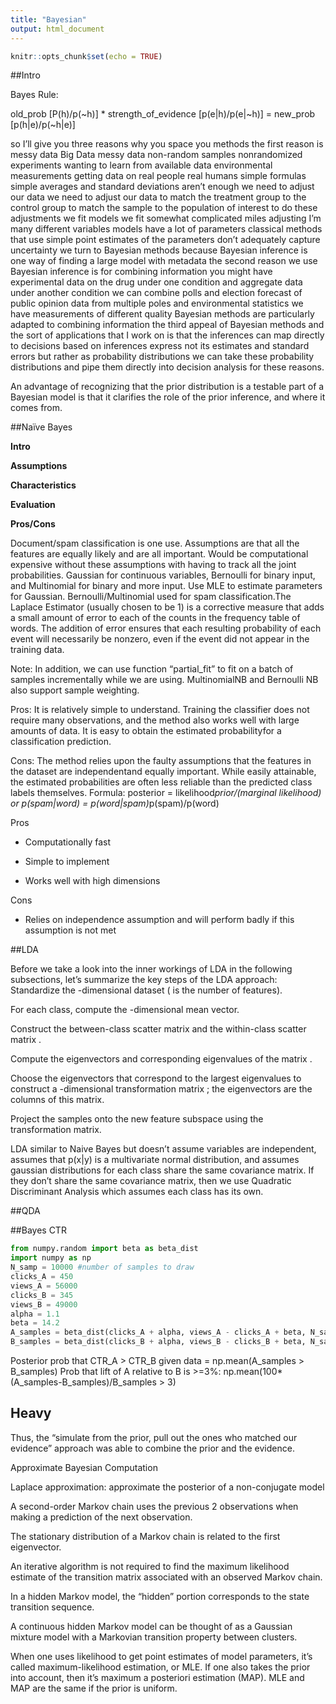 ```yaml
---
title: "Bayesian"
output: html_document
---
```


```r
knitr::opts_chunk$set(echo = TRUE)
```

##Intro

Bayes Rule:

old_prob [P(h)/p(~h)] * strength_of_evidence [p(e|h)/p(e|~h)] = new_prob [p(h|e)/p(~h|e)]

so I'll give you three reasons why you space you methods the first reason is messy data Big Data messy data non-random samples nonrandomized
experiments wanting to learn from available data environmental measurements getting data on real people real humans simple formulas simple
averages and standard deviations aren't enough we need to adjust our data we need to adjust our data to match the treatment group to the control group to
match the sample to the population of interest to do these adjustments we fit models we fit somewhat complicated miles adjusting I'm many different variables 
models have a lot of parameters classical methods that use simple point estimates of the parameters don't adequately capture uncertainty we turn to Bayesian 
methods because Bayesian inference is one way of finding a large model with metadata the second reason we use Bayesian inference is for combining information 
you might have experimental data on the drug under one condition and aggregate data under another condition we can combine polls and election forecast of 
public opinion data from multiple poles and environmental statistics we have measurements of different quality Bayesian methods are particularly adapted to 
combining information the third appeal of Bayesian methods and the sort of applications that I work on is that the inferences can map directly to decisions
based on inferences express not its estimates and standard errors but rather as probability distributions we can take these probability distributions and pipe
them directly into decision analysis for these reasons.

An advantage of recognizing that the prior distribution is a testable part of a Bayesian model is that it clarifies the role of the prior inference, and where it comes from.

##Naïve Bayes

**Intro**

**Assumptions**

**Characteristics**

**Evaluation**

**Pros/Cons**

Document/spam classification is one use. Assumptions are that all the features are equally likely and are all important. Would be computational expensive without these assumptions with having to track all the joint probabilities. Gaussian for continuous variables, Bernoulli for binary input, and Multinomial for binary and more input. Use MLE to estimate parameters for Gaussian. Bernoulli/Multinomial used for spam classification.The Laplace Estimator (usually chosen to be 1) is a corrective measure that adds a small amount of error to each of the counts in the frequency table of words. The addition of error ensures that each resulting probability of each event will necessarily be nonzero, even if the event did not appear in the training data.

Note: In addition, we can use function "partial_fit" to fit on a batch of samples incrementally while we are using. MultinomialNB and Bernoulli NB also support sample weighting. 

Pros: It is relatively simple to understand. Training the classifier does not require many observations, and the method also works well with large amounts of data. It is easy to obtain the estimated probabilityfor a classification prediction.

Cons: The method relies upon the faulty assumptions that the features in the dataset are independentand equally important. While easily attainable, the estimated probabilities are often less reliable than the predicted class labels themselves.
Formula: posterior = likelihood*prior/(marginal likelihood) or p(spam|word) = p(word|spam)*p(spam)/p(word)

Pros

* Computationally fast

* Simple to implement

* Works well with high dimensions

Cons

* Relies on independence assumption and will perform badly if this assumption is not met

##LDA

Before we take a look into the inner workings of LDA in the following subsections, let's summarize the key steps of the LDA approach:
Standardize the -dimensional dataset ( is the number of features).

For each class, compute the -dimensional mean vector.

Construct the between-class scatter matrix  and the within-class scatter matrix .

Compute the eigenvectors and corresponding eigenvalues of the matrix .

Choose the  eigenvectors that correspond to the  largest eigenvalues to construct a -dimensional transformation matrix ; the eigenvectors are the columns of this matrix.

Project the samples onto the new feature subspace using the transformation matrix.

LDA similar to Naive Bayes but doesn't assume variables are independent, assumes that p(x|y) is a multivariate normal distribution, and assumes gaussian distributions for each class share the same covariance matrix. If they don't share the same covariance matrix, then we use Quadratic Discriminant Analysis which assumes each class has its own. 

##QDA


##Bayes CTR

```python
from numpy.random import beta as beta_dist
import numpy as np
N_samp = 10000 #number of samples to draw
clicks_A = 450
views_A = 56000
clicks_B = 345
views_B = 49000
alpha = 1.1
beta = 14.2
A_samples = beta_dist(clicks_A + alpha, views_A - clicks_A + beta, N_samp)
B_samples = beta_dist(clicks_B + alpha, views_B - clicks_B + beta, N_samp)
```

Posterior prob that CTR_A > CTR_B given data = np.mean(A_samples > B_samples)
Prob that lift of A relative to B is >=3%: np.mean(100*(A_samples-B_samples)/B_samples > 3)

## Heavy

Thus, the “simulate from the prior, pull out the ones who matched our evidence” approach was able to combine the prior and the evidence.

Approximate Bayesian Computation

Laplace approximation: approximate the posterior of a non-conjugate model

A second-order Markov chain uses the previous 2 observations when making a prediction of the next observation.

The stationary distribution of a Markov chain is related to the first eigenvector.

An iterative algorithm is not required to find the maximum likelihood estimate of the transition matrix associated with an observed Markov chain.

In a hidden Markov model, the "hidden" portion corresponds to the state transition sequence.

A continuous hidden Markov model can be thought of as a Gaussian mixture model with a Markovian transition property between clusters.

When one uses likelihood to get point estimates of model parameters, it’s called maximum-likelihood estimation, or MLE. If one also takes the prior into account, then it’s maximum a posteriori estimation (MAP). MLE and MAP are the same if the prior is uniform.

